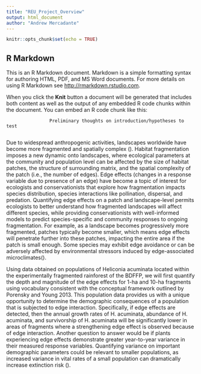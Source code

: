 ```yaml
---
title: "REU_Project_Overview"
output: html_document
author: "Andrew Mercadante"
---
```


```r
knitr::opts_chunk$set(echo = TRUE)
```

## R Markdown

This is an R Markdown document. Markdown is a simple formatting syntax for authoring HTML, PDF, and MS Word documents. For more details on using R Markdown see <http://rmarkdown.rstudio.com>.

When you click the **Knit** button a document will be generated that includes both content as well as the output of any embedded R code chunks within the document. You can embed an R code chunk like this:

                    Preliminary thoughts on introduction/hypotheses to test
                    
Due to widespread anthropogenic activities, landscapes worldwide have become more fragmented and spatially complex (). Habitat fragmentation imposes a new dynamic onto landscapes, where ecological parameters at the community and population level can be affected by the size of habitat patches, the structure of surrounding matrix, and the spatial complexity of the patch (i.e., the number of edges). Edge effects (changes in a response variable due to presence of an edge) have become a topic of interest for ecologists and conservationists that explore how fragmentation impacts species distribution, species interactions like pollination, dispersal, and predation. Quantifying edge effects on a patch and landscape-level permits ecologists to better understand how fragmented landscapes will affect different species, while providing conservationists with well-informed models to predict species-specific and community responses to ongoing fragmentation. For example, as a landscape becomes progressively more fragmented, patches typically become smaller, which means edge effects will penetrate further into these patches, impacting the entire area if the patch is small enough. Some species may exhibit edge avoidance or can be adversely affected by environmental stressors induced by edge-associated microclimates().

Using data obtained on populations of Heliconia acuminata located within the experimentally fragmented rainforest of the BDFFP, we will first quantify the depth and magnitude of the edge effects for 1-ha and 10-ha fragments using vocabulary consistent with the conceptual framework outlined by Porensky and Young 2013. This population data provides us with a unique opportunity to determine the demographic consequences of a population that is subjected to edge interaction. Specifically, if edge effects are detected, then the annual growth rates of H. acuminata, abundance of H. acuminata, and survivorship of H. acuminata will be significantly lower in areas of fragments where a strengthening edge effect is observed because of edge interaction. Another question to answer would be if plants experiencing edge effects demonstrate greater year-to-year variance in their measured response variables. Quantifying variance on important demographic parameters could be relevant to smaller populations, as increased variance in vital rates of a small population can dramatically increase extinction risk ().  

